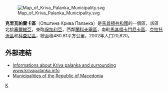 [[File:Map_of_Kriva_Palanka_Municipality.svg|right]]

'''克里瓦帕蘭卡區'''（Општина Крива Паланка）是[[馬其頓共和國|馬其頓共和國]]的一個區，該區北接[[塞爾維亞|塞爾維亞]]，東臨[[保加利亞|保加利亞]]，西鄰[[蘭科夫塞區|蘭科夫塞區]]，南毗[[馬其頓卡門尼卡區|馬其頓卡門尼卡區]]、[[克拉托沃區|克拉托沃區]]和[[科查尼區|科查尼區]]，總面積480.81平方公里，2002年人口20,820。 

==外部連結==
*[https://web.archive.org/web/20150318040411/http://www.krivapalanka.info/ Informations about Kriva palanka and surrounding www.krivapalanka.info]
*[https://web.archive.org/web/20100726162159/http://makedonija.name/municipalities.php Municipalities of the Republic of Macedonia]

{{馬其頓行政區劃}}

[[Category:北马其顿行政区划|K]]


{{Macedonia-stub}}